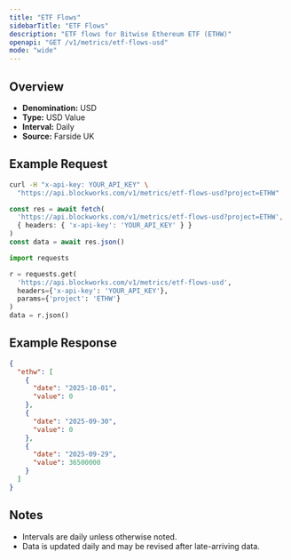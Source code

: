 ```yaml
---
title: "ETF Flows"
sidebarTitle: "ETF Flows"
description: "ETF flows for Bitwise Ethereum ETF (ETHW)"
openapi: "GET /v1/metrics/etf-flows-usd"
mode: "wide"
---
```


## Overview

- **Denomination:** USD
- **Type:** USD Value
- **Interval:** Daily
- **Source:** Farside UK

## Example Request

<CodeGroup>

```bash cURL
curl -H "x-api-key: YOUR_API_KEY" \
  "https://api.blockworks.com/v1/metrics/etf-flows-usd?project=ETHW"
```

```typescript TypeScript
const res = await fetch(
  'https://api.blockworks.com/v1/metrics/etf-flows-usd?project=ETHW',
  { headers: { 'x-api-key': 'YOUR_API_KEY' } }
)
const data = await res.json()
```

```python Python
import requests

r = requests.get(
  'https://api.blockworks.com/v1/metrics/etf-flows-usd',
  headers={'x-api-key': 'YOUR_API_KEY'},
  params={'project': 'ETHW'}
)
data = r.json()
```

</CodeGroup>

## Example Response

```json
{
  "ethw": [
    {
      "date": "2025-10-01",
      "value": 0
    },
    {
      "date": "2025-09-30",
      "value": 0
    },
    {
      "date": "2025-09-29",
      "value": 36500000
    }
  ]
}
```

## Notes
- Intervals are daily unless otherwise noted.
- Data is updated daily and may be revised after late-arriving data.